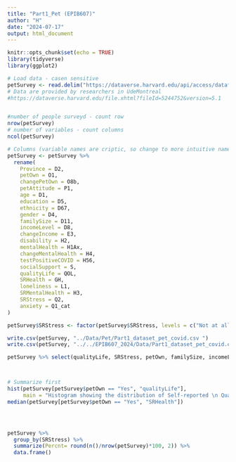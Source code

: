```yaml
---
title: "Part1_Pet (EPIB607)"
author: "H"
date: "2024-07-17"
output: html_document
---
```


```r
knitr::opts_chunk$set(echo = TRUE)
library(tidyverse)
library(ggplot2)

```


```r
# Load data - casen sensitive
petSurvey <- read.delim("https://dataverse.harvard.edu/api/access/datafile/5244752", sep =   "\t")
# Data are provided by researchers in UdeMontreal
#https://dataverse.harvard.edu/file.xhtml?fileId=5244752&version=5.1


#number of people surveyd - count row 
nrow(petSurvey)
# number of variables - count columns
ncol(petSurvey)

# Columns (variable names are criptic, so change to more intuitive name)
petSurvey <- petSurvey %>% 
  rename(
    Province = D2, 
    petOwn = O1,
    changePetOwn = O8b,
    petAttitude = P1,
    age = D1,
    education = D5,
    ethnicity = D67,
    gender = D4,
    familySize = D11,
    incomeLevel = D8,
    changeIncome = E3,
    disability = H2,
    mentalHealth = H1Ax,
    changeMentalHealth = H4,
    testPositiveCOVID = H56,
    socialSupport = S,
    qualityLife = QOL,
    SRHealth = GH,
    loneliness = L1,
    SRMentalHealth = H3,
    SRStress = Q2,
    anxiety = Q1_cat
)

petSurvey$SRStress <- factor(petSurvey$SRStress, levels = c("Not at all", "Not very", "A bit", "Quite a bit", "Extremely"))

write.csv(petSurvey, "../Data/Pet/Part1_dataset_pet_covid.csv ")
write.csv(petSurvey, "../../EPIB607_2024/Data/Part1_dataset_pet_covid.csv ")
```

```r
petSurvey %>% select(qualityLife, SRStress, petOwn, familySize, incomeLevel) %>% head(10)



# Summarize first 
hist(petSurvey[petSurvey$petOwn == "Yes", "qualityLife"], 
     main = "Histogram showing the distribution of Self-reported \n Quality of Life (QOL) measure in Canada,\n during the pandemic, 1,500 participants", xlab = "Quality of life metric", sub = "Data Source: Robichaud et al (2021) https://doi.org/10.7910/DVN/JKDKWY")
median(petSurvey[petSurvey$petOwn == "Yes", "SRHealth"])




petSurvey %>%  
  group_by(SRStress) %>% 
  summarize(Percnt= round(n()/nrow(petSurvey)*100, 2)) %>% 
  data.frame()



```
